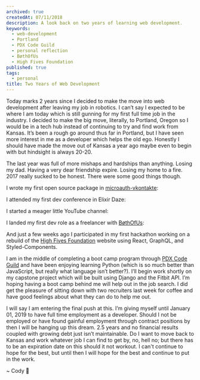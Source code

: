 ```yaml
---
archived: true
createdAt: 07/11/2018
description: A look back on two years of learning web development.
keywords:
  - web-development
  - Portland
  - PDX Code Guild
  - personal reflection
  - BøthOfUs
  - High Fives Foundation
published: true
tags:
  - personal
title: Two Years of Web Development
---
```



Today marks 2 years since I decided to make the move into web development after leaving my job in robotics. I can’t say I expected to be where I am today which is still gunning for my first full time job in the industry. I decided to make the big move, literally, to Portland, Oregon so I would be in a tech hub instead of continuing to try and find work from Kansas. It’s been a rough go around thus far in Portland, but I have seen more interest in me as a developer which helps the old ego. Honestly I should have made the move out of Kansas a year ago maybe even to begin with but hindsight is always 20-20.

The last year was full of more mishaps and hardships than anything. Losing my dad. Having a very dear friendship expire. Losing my home to a fire. 2017 really sucked to be honest. There were some good things though.

I wrote my first open source package in [microauth-vkontakte](https://www.npmjs.com/package/microauth-vkontakte):

<Tweet
  align="center"
  hidesConversation={true}
  theme="dark"
  tweetLink="RockChalkDev/status/902974309727076352"
/>

I attended my first dev conference in Elixir Daze:

<Tweet
  align="center"
  hidesConversation={true}
  theme="dark"
  tweetLink="RockChalkDev/status/969629316891009024"
/>

I started a meager little YouTube channel:

<Tweet
  align="center"
  hidesConversation={true}
  theme="dark"
  tweetLink="RockChalkDev/status/973594316697346048"
/>

I landed my first dev role as a freelancer with [BøthOfUs](http://www.bothofus.se/):

<Tweet
  align="center"
  hidesConversation={true}
  theme="dark"
  tweetLink="RockChalkDev/status/976420499499692033"
/>

And just a few weeks ago I participated in my first hackathon working on a rebuild of the [High Fives Foundation](https://highfivesfoundation.org/) website using React, GraphQL, and Styled-Components.

I am in the middle of completing a boot camp program through [PDX Code Guild](https://pdxcodeguild.com/) and have been enjoying learning Python (which is so much better than JavaScript, but really what language isn’t better?). I’ll begin work shortly on my capstone project which will be built using Django and the Fitbit API. I’m hoping having a boot camp behind me will help out in the job search. I did get the pleasure of sitting down with two recruiters last week for coffee and have good feelings about what they can do to help me out.

I will say I am entering the final push at this. I’m giving myself until January 01, 2019 to have full time employment as a developer. Should I not be employed or have found gainful employment through contract positions by then I will be hanging up this dream. 2.5 years and no financial results coupled with growing debt just isn’t maintainable. Do I want to move back to Kansas and work whatever job I can find to get by, no, hell no; but there has to be an expiration date on this should it not workout. I can't continue to hope for the best, but until then I will hope for the best and continue to put in the work.

<Signature>~ Cody 🚀</Signature>
